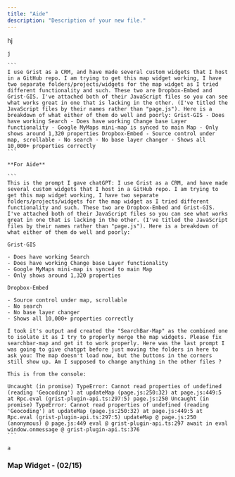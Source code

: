 ```yaml
---
title: "Aide"
description: "Description of your new file."
---
```


<AccordionGroup>
  <Accordion title="New Accordion" defaultOpen="false" />

  <Accordion title="Prompts" defaultOpen={false} icon="message">
    hj

    j

    ```
    I use Grist as a CRM, and have made several custom widgets that I host in a GitHub repo. I am trying to get this map widget working, I have two separate folders/projects/widgets for the map widget as I tried different functionality and such. These two are Dropbox-Embed and Grist-GIS. I've attached both of their JavaScript files so you can see what works great in one that is lacking in the other. (I've titled the JavaScript files by their names rather than "page.js"). Here is a breakdown of what either of them do well and poorly: Grist-GIS - Does have working Search - Does have working Change base Layer functionality - Google MyMaps mini-map is synced to main Map - Only shows around 1,320 properties Dropbox-Embed - Source control under map, scrollable - No search - No base layer changer - Shows all 10,000+ properties correctly
    ```

    **For Aide**

    ```
    This is the prompt I gave chatGPT: I use Grist as a CRM, and have made several custom widgets that I host in a GitHub repo. I am trying to get this map widget working, I have two separate folders/projects/widgets for the map widget as I tried different functionality and such. These two are Dropbox-Embed and Grist-GIS. I've attached both of their JavaScript files so you can see what works great in one that is lacking in the other. (I've titled the JavaScript files by their names rather than "page.js"). Here is a breakdown of what either of them do well and poorly:

    Grist-GIS

    - Does have working Search
    - Does have working Change base Layer functionality
    - Google MyMaps mini-map is synced to main Map
    - Only shows around 1,320 properties

    Dropbox-Embed

    - Source control under map, scrollable
    - No search
    - No base layer changer
    - Shows all 10,000+ properties correctly

    I took it's output and created the "SearchBar-Map" as the combined one to isolate it as I try to properly merge the map widgets. Please fix searchbar-map and get it to work properly. Here was the last prompt I was going to give chatgpt before just moving the folders in here to ask you: The map doesn't load now, but the buttons in the corners still show up. Am I supposed to change anything in the other files ?

    This is from the console:

    Uncaught (in promise) TypeError: Cannot read properties of undefined (reading 'Geocoding') at updateMap (page.js:250:32) at page.js:449:5 at Rpc.eval (grist-plugin-api.ts:297:5) page.js:250 Uncaught (in promise) TypeError: Cannot read properties of undefined (reading 'Geocoding') at updateMap (page.js:250:32) at page.js:449:5 at Rpc.eval (grist-plugin-api.ts:297:5) updateMap @ page.js:250 (anonymous) @ page.js:449 eval @ grist-plugin-api.ts:297 await in eval window.onmessage @ grist-plugin-api.ts:376
    ```

    a
  </Accordion>
</AccordionGroup>



### Map Widget - (02/15)

<AccordionGroup>
  <Accordion title="SearchBar-Map" defaultOpen={false} icon="GITHUB">

  </Accordion>

  <Accordion title="New Accordion" defaultOpen="false">

  </Accordion>
</AccordionGroup>